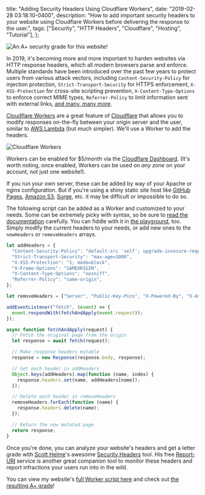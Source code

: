   title: "Adding Security Headers Using Cloudflare Workers",
  date: "2019-02-28 03:18:10-0400",
  description:
    "How to add important security headers to your website using Cloudflare Workers before delivering the response to the user.",
  tags: ["Security", "HTTP Headers", "Cloudflare", "Hosting", "Tutorial"],
};

![An A+ security grade for this website!](./security-headers.png)

In 2019, it's becoming more and more important to harden websites via HTTP response headers, which all modern browsers parse and enforce. Multiple standards have been introduced over the past few years to protect users from various attack vectors, including `Content-Security-Policy` for injection protection, `Strict-Transport-Security` for HTTPS enforcement, `X-XSS-Protection` for cross-site scripting prevention, `X-Content-Type-Options` to enforce correct MIME types, `Referrer-Policy` to limit information sent with external links, [and many, many more](https://www.netsparker.com/whitepaper-http-security-headers/).

[Cloudflare Workers](https://www.cloudflare.com/products/cloudflare-workers/) are a great feature of [Cloudflare](https://www.cloudflare.com/) that allows you to modify responses on-the-fly between your origin server and the user, similar to [AWS Lambda](https://aws.amazon.com/lambda/) (but much simpler). We'll use a Worker to add the headers.

![Cloudflare Workers](./cf-workers.png)

Workers can be enabled for $5/month via the [Cloudflare Dashboard](https://dash.cloudflare.com/). (It's worth noting, once enabled, Workers can be used on _any zone_ on your account, not just one website!).

If you run your own server, these can be added by way of your Apache or nginx configuration. But if you're using a shiny static site host like [GitHub Pages](https://pages.github.com/), [Amazon S3](https://aws.amazon.com/s3/), [Surge](https://surge.sh/), etc. it may be difficult or impossible to do so.

The following script can be added as a Worker and customized to your needs. Some can be extremely picky with syntax, so be sure to [read the documentation](https://www.netsparker.com/whitepaper-http-security-headers/) carefully. You can fiddle with it in [the playground](https://cloudflareworkers.com/), too. Simply modify the current headers to your needs, or add new ones to the `newHeaders` or `removeHeaders` arrays.

```js showLineNumbers
let addHeaders = {
  "Content-Security-Policy": "default-src 'self'; upgrade-insecure-requests",
  "Strict-Transport-Security": "max-age=1000",
  "X-XSS-Protection": "1; mode=block",
  "X-Frame-Options": "SAMEORIGIN",
  "X-Content-Type-Options": "nosniff",
  "Referrer-Policy": "same-origin",
};

let removeHeaders = ["Server", "Public-Key-Pins", "X-Powered-By", "X-AspNet-Version"];

addEventListener("fetch", (event) => {
  event.respondWith(fetchAndApply(event.request));
});

async function fetchAndApply(request) {
  // Fetch the original page from the origin
  let response = await fetch(request);

  // Make response headers mutable
  response = new Response(response.body, response);

  // Set each header in addHeaders
  Object.keys(addHeaders).map(function (name, index) {
    response.headers.set(name, addHeaders[name]);
  });

  // Delete each header in removeHeaders
  removeHeaders.forEach(function (name) {
    response.headers.delete(name);
  });

  // Return the new mutated page
  return response;
}
```

Once you're done, you can analyze your website's headers and get a letter grade with [Scott Helme](https://scotthelme.co.uk/)'s awesome [Security Headers](https://securityheaders.com/) tool. His free [Report-URI](https://report-uri.com/) service is another great companion tool to monitor these headers and report infractions your users run into in the wild.

You can view my website's [full Worker script here](https://github.com/jakejarvis/jarv.is/blob/ededcc05c4a5b2650d5a7eb6f8d00496b61221e3/worker.js) and check out [the resulting A+ grade](https://securityheaders.com/?q=https%3A%2F%2Fjarv.is%2F)!
